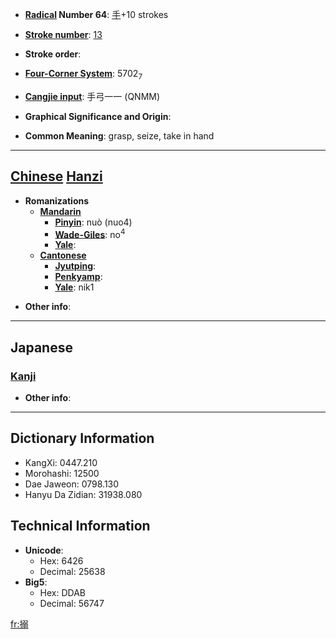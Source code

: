 * '''[[Wiktionary:Chinese radical index| Radical]] Number 64''': [[Wiktionary:Chinese radical index 手|手]]+10 strokes

* '''[[Wiktionary:Chinese total strokes index|Stroke number]]''': [[Wiktionary:Chinese total strokes index 13|13]]

* '''Stroke order''': 

* '''[[Wiktionary:Chinese four corner index|Four-Corner System]]''': 5702<sub>7</sub>

* '''[[Wiktionary:Chinese Cangjie index|Cangjie input]]''': 手弓一一 (QNMM)

* '''Graphical Significance and Origin''': 

* '''Common Meaning''': grasp, seize, take in hand

----

== [[Chinese]] [[Hanzi]] ==

* '''Romanizations'''
** '''[[Mandarin]]'''
*** '''[[Pinyin]]''': nuò (nuo4)
*** '''[[Wade-Giles]]''': no<sup>4</sup>
*** '''[[Yale]]''': 
** '''[[Cantonese]]'''
*** '''[[Jyutping]]''':
*** '''[[Penkyamp]]''': 
*** '''[[Yale]]''': nik1

* '''Other info''': 

----

==Japanese==
===[[Kanji]]===
{{kanji|on readings=[[じゃく]] (jaku), [[だく]] (daku), [[にゃく]] (nyaku)
|kun readings=[[からめる]] (karameru)
}}

* '''Other info''':  

----

== Dictionary Information ==

* KangXi: 0447.210
* Morohashi: 12500
* Dae Jaweon: 0798.130
* Hanyu Da Zidian: 31938.080

== Technical Information ==

* '''Unicode''':
** Hex: 6426
** Decimal: 25638
* '''Big5''':
** Hex: DDAB
** Decimal: 56747

[[fr:搦]]